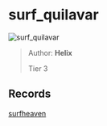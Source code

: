 
# surf_quilavar

![surf_quilavar](https://raw.githubusercontent.com/Sayt123/SurfMapPics/Maps-and-bonuses/csgo/surf_quilavar.jpg)

> Author: **Helix**
>
> Tier 3

## Records

[surfheaven](https://surfheaven.eu/map/surf_quilavar)
